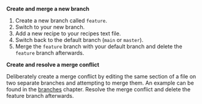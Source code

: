 **Create and merge a new branch**

1. Create a new branch called `feature`.
1. Switch to your new branch.
1. Add a new recipe to your recipes text file.
1. Switch back to the default branch (`main` or `master`).
1. Merge the `feature` branch with your default branch and delete the `feature` branch afterwards.

**Create and resolve a merge conflict**

Deliberately create a merge conflict by editing the same section of a file on two separate branches and attempting to merge them.
An example can be found in the [branches](../chapter/branches.qmd) chapter.
Resolve the merge conflict and delete the feature branch afterwards.
